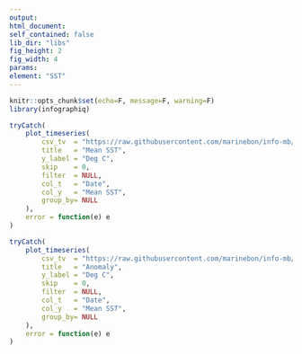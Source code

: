 ```yaml
---
output:
html_document:
self_contained: false
lib_dir: "libs"
fig_height: 2
fig_width: 4
params:
element: "SST"
---
```


```r
knitr::opts_chunk$set(echo=F, message=F, warning=F)
library(infographiq)
```

<base target="_parent">

```r
tryCatch(
    plot_timeseries(
        csv_tv  = "https://raw.githubusercontent.com/marinebon/info-mb/master/prep/data/MBNMS_GHRSST.csv",
        title   = "Mean SST",
        y_label = "Deg C",
        skip    = 0,
        filter  = NULL,
        col_t   = "Date",
        col_y   = "Mean SST",
        group_by= NULL
    ),
    error = function(e) e
)
```

```r
tryCatch(
    plot_timeseries(
        csv_tv  = "https://raw.githubusercontent.com/marinebon/info-mb/master/prep/data/MBNMS_GHRSST.csv",
        title   = "Anomaly",
        y_label = "Deg C",
        skip    = 0,
        filter  = NULL,
        col_t   = "Date",
        col_y   = "Mean SST",
        group_by= NULL
    ),
    error = function(e) e
)
```
